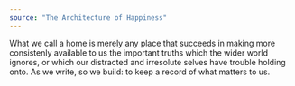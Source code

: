 ```yaml
---
source: "The Architecture of Happiness"
---
```


What we call a home is merely any place that succeeds in making more consistenly available to us the important truths which the wider world ignores, or which our distracted and irresolute selves have trouble holding onto. As we write, so we build: to keep a record of what matters to us.


